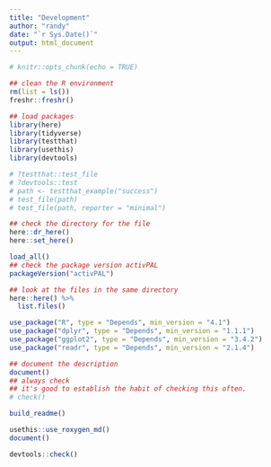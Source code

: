 ```yaml
---
title: "Development"
author: "randy"
date: "`r Sys.Date()`"
output: html_document
---
```


```r
# knitr::opts_chunk(echo = TRUE)

## clean the R environment
rm(list = ls())
freshr::freshr()

## load packages
library(here)
library(tidyverse)
library(testthat)
library(usethis)
library(devtools)

# ?testthat::test_file
# ?devtools::test
# path <- testthat_example("success")
# test_file(path)
# test_file(path, reporter = "minimal")

## check the directory for the file
here::dr_here()
here::set_here()
```

```r
load_all()
## check the package version activPAL
packageVersion("activPAL")

## look at the files in the same directory
here::here() %>%
  list.files()
```



```r
use_package("R", type = "Depends", min_version = "4.1")
use_package("dplyr", type = "Depends", min_version = "1.1.1")
use_package("ggplot2", type = "Depends", min_version = "3.4.2")
use_package("readr", type = "Depends", min_version = "2.1.4")
```


```r
## document the description
document()
## always check 
## it's good to establish the habit of checking this often.
# check()
```


```r
build_readme()

usethis::use_roxygen_md()
document()

devtools::check()
```



